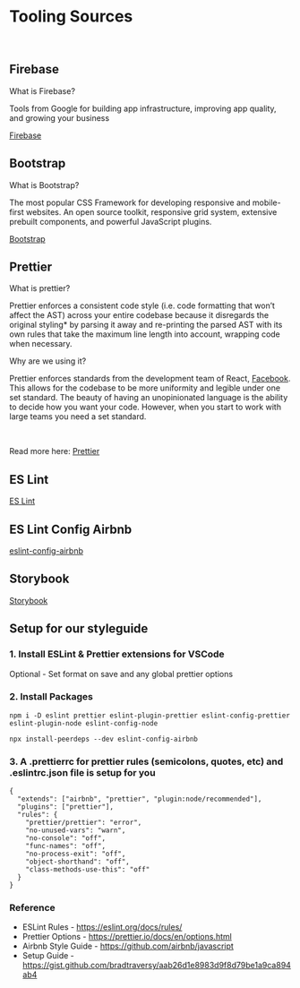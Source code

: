 
<Meta title="Welcome/Tooling" />

<style>{`
  .subheading {
    --mediumdark: '#999999';
    font-weight: 900;
    font-size: 13px;
    color: #999;
    letter-spacing: 6px;
    line-height: 24px;
    text-transform: uppercase;
    margin-bottom: 12px;
    margin-top: 40px;
  }

  .link-list {
    display: grid;
    grid-template-columns: 1fr;
    grid-template-rows: 1fr 1fr;
    row-gap: 10px;
  }

  @media (min-width: 620px) {
    .link-list {
      row-gap: 20px;
      column-gap: 20px;
      grid-template-columns: 1fr 1fr;
    }
  }

  @media all and (-ms-high-contrast:none) {
  .link-list {
      display: -ms-grid;
      -ms-grid-columns: 1fr 1fr;
      -ms-grid-rows: 1fr 1fr;
    }
  }

  .link-item {
    display: block;
    padding: 20px 30px 20px 15px;
    border: 1px solid #00000010;
    border-radius: 5px;
    transition: background 150ms ease-out, border 150ms ease-out, transform 150ms ease-out;
    color: #333333;
    display: flex;
    align-items: flex-start;
  }

  .link-item:hover {
    border-color: #1EA7FD50;
    transform: translate3d(0, -3px, 0);
    box-shadow: rgba(0, 0, 0, 0.08) 0 3px 10px 0;
  }

  .link-item:active {
    border-color: #1EA7FD;
    transform: translate3d(0, 0, 0);
  }

  .link-item strong {
    font-weight: 700;
    display: block;
    margin-bottom: 2px;
  }
  
  .link-item img {
    height: 40px;
    width: 40px;
    margin-right: 15px;
    flex: none;
  }

  .link-item span {
    font-size: 14px;
    line-height: 20px;
  }

  .tip {
    display: inline-block;
    border-radius: 1em;
    font-size: 11px;
    line-height: 12px;
    font-weight: 700;
    background: #E7FDD8;
    color: #66BF3C;
    padding: 4px 12px;
    margin-right: 10px;
    vertical-align: top;
  }

  .tip-wrapper {
    font-size: 13px;
    line-height: 20px;
    margin-top: 40px;
    margin-bottom: 40px;
  }

  .tip-wrapper code {
    font-size: 12px;
    display: inline-block;
  }

  
`}</style>

# Tooling Sources

<p>&nbsp;</p>

## Firebase

What is Firebase?

Tools from Google for building app infrastructure, improving app quality, and growing your business

[Firebase](https://console.firebase.google.com/u/0/)

## Bootstrap

What is Bootstrap?

The most popular CSS Framework for developing responsive and mobile-first websites. An open source toolkit, responsive grid system, extensive prebuilt components, and powerful JavaScript plugins.

[Bootstrap](https://getbootstrap.com/)

## Prettier

What is prettier?

Prettier enforces a consistent code style (i.e. code formatting that won’t affect
the AST) across your entire codebase because it disregards the original styling\*
by parsing it away and re-printing the parsed AST with its own rules that take the
maximum line length into account, wrapping code when necessary.

Why are we using it?

Prettier enforces standards from the development team of React, [Facebook](https://facebook.github.io/jsx/).
This allows for the codebase to be more uniformity and legible under one set standard. The beauty of having an unopinionated
language is the ability to decide how you want your code. However, when you start to work with large teams you need a set standard.

<p>&nbsp;</p>

Read more here: [Prettier](https://prettier.io/)

## ES Lint

[ES Lint](https://eslint.org/)

## ES Lint Config Airbnb

[eslint-config-airbnb](https://www.npmjs.com/package/eslint-config-airbnb)

## Storybook

[Storybook](https://storybook.js.org/tutorials/intro-to-storybook/react/en/get-started/)

## Setup for our styleguide

### 1. Install ESLint & Prettier extensions for VSCode

Optional - Set format on save and any global prettier options

### 2. Install Packages

```
npm i -D eslint prettier eslint-plugin-prettier eslint-config-prettier eslint-plugin-node eslint-config-node
```

```
npx install-peerdeps --dev eslint-config-airbnb
```

### 3. A .prettierrc for prettier rules (semicolons, quotes, etc) and .eslintrc.json file is setup for you

```
{
  "extends": ["airbnb", "prettier", "plugin:node/recommended"],
  "plugins": ["prettier"],
  "rules": {
    "prettier/prettier": "error",
    "no-unused-vars": "warn",
    "no-console": "off",
    "func-names": "off",
    "no-process-exit": "off",
    "object-shorthand": "off",
    "class-methods-use-this": "off"
  }
}
```

### Reference

- ESLint Rules - https://eslint.org/docs/rules/
- Prettier Options - https://prettier.io/docs/en/options.html
- Airbnb Style Guide - https://github.com/airbnb/javascript
- Setup Guide - https://gist.github.com/bradtraversy/aab26d1e8983d9f8d79be1a9ca894ab4
